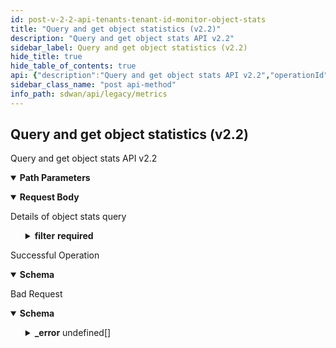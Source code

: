 ```yaml
---
id: post-v-2-2-api-tenants-tenant-id-monitor-object-stats
title: "Query and get object statistics (v2.2)"
description: "Query and get object stats API v2.2"
sidebar_label: Query and get object statistics (v2.2)
hide_title: true
hide_table_of_contents: true
api: {"description":"Query and get object stats API v2.2","operationId":"post-v2.2-api-tenants-tenant_id-monitor-object_stats","parameters":[{"description":"Tenant ID","in":"path","name":"tenant_id","required":true,"schema":{"description":"Tenant Id","type":"string"}}],"requestBody":{"content":{"application/json":{"schema":{"properties":{"end_time":{"format":"date","type":"string"},"filter":{"description":"Filter: Required(error = OBJECT_STATS_QUERY_FILTER_REQUIRED: Filter is required in object stats query) Valid ","properties":{"element":{"description":"Element: Size(max = 1, error = OBJECT_STATS_QUERY_ELEMENT_LIST_LENGTH_EXCEEDED: Only one element is supported in element id list, min = 0) ","items":{"description":"Element","type":"string"},"type":"array"},"site":{"description":"Site: Required(error = OBJECT_STATS_QUERY_FILTER_SITE_ID_REQUIRED: Site is required in object stats query filter) Size(max = 1, error = OBJECT_STATS_QUERY_SITE_LIST_LENGTH_EXCEEDED: Only one site is supported in site id list, min = 0) ","items":{"description":"Site","type":"string"},"type":"array"}},"required":["site"]},"name":{"description":"Name: Pattern(error = INVALID_FILTER: Schema check failed - Invalid value for param {}, regexp = ^[A-Za-z]+$) ","type":"string"},"object_id":{"description":"Object Id: Required(error = OBJECT_STATS_QUERY_OBJECT_ID_REQUIRED: Object id is required in object stats query) Pattern(error = OBJECT_STATS_QUERY_OBJECT_ID_INVALID_VALUE: Invalid value for object id in object stats query, regexp = ^[0-9]{1,20}$) ","type":"string"},"object_type":{"description":"Object Type: Required(error = OBJECT_STATS_QUERY_OBJECT_TYPE_REQUIRED: Object type is required in object stats query) ","enum":["PeerStatistics","IntfStatistics","CellularModuleStatistics","CellularAPNStatistics","MulticastStatistics","SecurityPolicyRule"],"type":"string"},"start_time":{"format":"date","type":"string"}},"required":["filter","object_id","object_type"]}}},"description":"Details of object stats query"},"responses":{"200":{"content":{"application/json":{"schema":{"properties":{"data":{"type":"object"}}}}},"description":"Successful Operation"},"400":{"content":{"application/json":{"example":{"value":{"_error":[{"code":"INVALID_REQUEST_ERROR_0001"},{"code":"OBJECT_STATS_QUERY_OBJECT_TYPE_REQUIRED"},{"code":"OBJECT_STATS_QUERY_OBJECT_ID_REQUIRED"},{"code":"OBJECT_STATS_QUERY_FILTER_REQUIRED"},{"code":"OBJECT_STATS_QUERY_FILTER_SITE_ID_REQUIRED"},{"code":"OBJECT_STATS_QUERY_OBJECT_TYPE_UNSUPPORTED"},{"code":"OBJECT_STATS_QUERY_OBJECT_ID_INVALID_VALUE"},{"code":"OBJECT_STATS_QUERY_ELEMENT_ID_INVALID_VALUE"},{"code":"OBJECT_STATS_QUERY_SITE_ID_INVALID_VALUE"},{"code":"OBJECT_STATS_QUERY_ELEMENT_LIST_LENGTH_EXCEEDED"},{"code":"OBJECT_STATS_QUERY_SITE_LIST_LENGTH_EXCEEDED"},{"code":"OBJECT_STATS_QUERY_START_TIME_BEFORE_END_TIME"},{"code":"INVALID_STATS_REQUEST_BODY"},{"code":"FUTURE_TIME_ERROR"}]}},"schema":{"properties":{"_error":{"items":{"properties":{"code":{"type":"string"},"message":{"type":"string"}}},"type":"array"}}}}},"description":"Bad Request"}},"tags":["Metrics"],"method":"post","path":"/v2.2/api/tenants/{tenant_id}/monitor/object_stats","jsonRequestBodyExample":{"end_time":"2022-09-27","filter":{"element":["string"],"site":["string"]},"name":"string","object_id":"string","object_type":"PeerStatistics","start_time":"2022-09-27"},"info":{"contact":{},"description":"List of APIs used to retrieve SDWAN metrics such as badnwidth utilization, TCP transaction, application health, application performance, LQM, flows, interface & system metrics.","title":"Metrics","version":"Latest"},"postman":{"name":"Query and get object statistics (v2.2)","description":{"content":"Query and get object stats API v2.2","type":"text/plain"},"url":{"path":["v2.2","api","tenants",":tenant_id","monitor","object_stats"],"host":["{{baseUrl}}"],"query":[],"variable":[{"disabled":false,"description":{"content":"(Required) Tenant ID","type":"text/plain"},"type":"any","value":"","key":"tenant_id"}]},"header":[{"key":"Content-Type","value":"application/json"},{"key":"Accept","value":"application/json"}],"method":"POST","body":{"mode":"raw","raw":"\"\"","options":{"raw":{"language":"json"}}}}}
sidebar_class_name: "post api-method"
info_path: sdwan/api/legacy/metrics
---
```



## Query and get object statistics (v2.2)



Query and get object stats API v2.2

<details style={{"marginBottom":"1rem"}} data-collapsed={false} open={true}><summary style={{}}><strong>Path Parameters</strong></summary><div><ul><ParamsItem className={"paramsItem"} param={{"description":"Tenant ID","in":"path","name":"tenant_id","required":true,"schema":{"description":"Tenant Id","type":"string"}}}></ParamsItem></ul></div></details><MimeTabs><TabItem label={"application/json"} value={"application/json-schema"}><details style={{}} data-collapsed={false} open={true}><summary style={{"textAlign":"left"}}><strong>Request Body</strong></summary><div style={{"textAlign":"left","marginLeft":"1rem"}}><div style={{"marginTop":"1rem","marginBottom":"1rem"}}>

Details of object stats query

</div></div><ul style={{"marginLeft":"1rem"}}><SchemaItem collapsible={false} name={"end_time"} required={false} schemaDescription={undefined} schemaName={"date"} qualifierMessage={undefined} defaultValue={undefined}></SchemaItem><SchemaItem collapsible={true} className={"schemaItem"}><details style={{}}><summary style={{}}><strong>filter</strong><span style={{"opacity":"0.6"}}> </span><strong style={{"fontSize":"var(--ifm-code-font-size)","color":"var(--openapi-required)"}}> required</strong></summary><div style={{"marginLeft":"1rem"}}><div style={{"marginTop":".5rem","marginBottom":".5rem"}}>

Filter: Required(error = OBJECT_STATS_QUERY_FILTER_REQUIRED: Filter is required in object stats query) Valid 

</div><SchemaItem collapsible={false} name={"element"} required={false} schemaDescription={"Element: Size(max = 1, error = OBJECT_STATS_QUERY_ELEMENT_LIST_LENGTH_EXCEEDED: Only one element is supported in element id list, min = 0) "} schemaName={"string[]"} qualifierMessage={undefined} defaultValue={undefined}></SchemaItem><SchemaItem collapsible={false} name={"site"} required={true} schemaDescription={"Site: Required(error = OBJECT_STATS_QUERY_FILTER_SITE_ID_REQUIRED: Site is required in object stats query filter) Size(max = 1, error = OBJECT_STATS_QUERY_SITE_LIST_LENGTH_EXCEEDED: Only one site is supported in site id list, min = 0) "} schemaName={"string[]"} qualifierMessage={undefined} defaultValue={undefined}></SchemaItem></div></details></SchemaItem><SchemaItem collapsible={false} name={"name"} required={false} schemaDescription={"Name: Pattern(error = INVALID_FILTER: Schema check failed - Invalid value for param {}, regexp = ^[A-Za-z]+$) "} schemaName={"string"} qualifierMessage={undefined} defaultValue={undefined}></SchemaItem><SchemaItem collapsible={false} name={"object_id"} required={true} schemaDescription={"Object Id: Required(error = OBJECT_STATS_QUERY_OBJECT_ID_REQUIRED: Object id is required in object stats query) Pattern(error = OBJECT_STATS_QUERY_OBJECT_ID_INVALID_VALUE: Invalid value for object id in object stats query, regexp = ^[0-9]{1,20}$) "} schemaName={"string"} qualifierMessage={undefined} defaultValue={undefined}></SchemaItem><SchemaItem collapsible={false} name={"object_type"} required={true} schemaDescription={"Object Type: Required(error = OBJECT_STATS_QUERY_OBJECT_TYPE_REQUIRED: Object type is required in object stats query) "} schemaName={"string"} qualifierMessage={"**Possible values:** [`PeerStatistics`, `IntfStatistics`, `CellularModuleStatistics`, `CellularAPNStatistics`, `MulticastStatistics`, `SecurityPolicyRule`]"} defaultValue={undefined}></SchemaItem><SchemaItem collapsible={false} name={"start_time"} required={false} schemaDescription={undefined} schemaName={"date"} qualifierMessage={undefined} defaultValue={undefined}></SchemaItem></ul></details></TabItem></MimeTabs><div><ApiTabs><TabItem label={"200"} value={"200"}><div>

Successful Operation

</div><div><MimeTabs groupId={"mime-type"}><TabItem label={"application/json"} value={"application/json"}><SchemaTabs groupId={"schema-tabs"}><TabItem label={"Schema"} value={"Schema"}><details style={{}} data-collapsed={false} open={true}><summary style={{"textAlign":"left"}}><strong>Schema</strong></summary><div style={{"textAlign":"left","marginLeft":"1rem"}}></div><ul style={{"marginLeft":"1rem"}}><SchemaItem collapsible={false} name={"data"} required={false} schemaDescription={undefined} schemaName={"object"} qualifierMessage={undefined} defaultValue={undefined}></SchemaItem></ul></details></TabItem><TabItem label={"Example (from schema)"} value={"Example (from schema)"}><ResponseSamples responseExample={"{\n  \"data\": {}\n}"} language={"json"}></ResponseSamples></TabItem></SchemaTabs></TabItem></MimeTabs></div></TabItem><TabItem label={"400"} value={"400"}><div>

Bad Request

</div><div><MimeTabs groupId={"mime-type"}><TabItem label={"application/json"} value={"application/json"}><SchemaTabs groupId={"schema-tabs"}><TabItem label={"Schema"} value={"Schema"}><details style={{}} data-collapsed={false} open={true}><summary style={{"textAlign":"left"}}><strong>Schema</strong></summary><div style={{"textAlign":"left","marginLeft":"1rem"}}></div><ul style={{"marginLeft":"1rem"}}><SchemaItem collapsible={true} className={"schemaItem"}><details style={{}}><summary style={{}}><strong>_error</strong><span style={{"opacity":"0.6"}}> undefined[]</span></summary><div style={{"marginLeft":"1rem"}}><SchemaItem collapsible={false} name={"code"} required={false} schemaDescription={undefined} schemaName={"string"} qualifierMessage={undefined} defaultValue={undefined}></SchemaItem><SchemaItem collapsible={false} name={"message"} required={false} schemaDescription={undefined} schemaName={"string"} qualifierMessage={undefined} defaultValue={undefined}></SchemaItem></div></details></SchemaItem></ul></details></TabItem><TabItem label={"Example (from schema)"} value={"Example (from schema)"}><ResponseSamples responseExample={"{\n  \"_error\": [\n    {\n      \"code\": \"string\",\n      \"message\": \"string\"\n    }\n  ]\n}"} language={"json"}></ResponseSamples></TabItem><TabItem label={"Example"} value={"Example"}><ResponseSamples responseExample={"{\n  \"value\": {\n    \"_error\": [\n      {\n        \"code\": \"INVALID_REQUEST_ERROR_0001\"\n      },\n      {\n        \"code\": \"OBJECT_STATS_QUERY_OBJECT_TYPE_REQUIRED\"\n      },\n      {\n        \"code\": \"OBJECT_STATS_QUERY_OBJECT_ID_REQUIRED\"\n      },\n      {\n        \"code\": \"OBJECT_STATS_QUERY_FILTER_REQUIRED\"\n      },\n      {\n        \"code\": \"OBJECT_STATS_QUERY_FILTER_SITE_ID_REQUIRED\"\n      },\n      {\n        \"code\": \"OBJECT_STATS_QUERY_OBJECT_TYPE_UNSUPPORTED\"\n      },\n      {\n        \"code\": \"OBJECT_STATS_QUERY_OBJECT_ID_INVALID_VALUE\"\n      },\n      {\n        \"code\": \"OBJECT_STATS_QUERY_ELEMENT_ID_INVALID_VALUE\"\n      },\n      {\n        \"code\": \"OBJECT_STATS_QUERY_SITE_ID_INVALID_VALUE\"\n      },\n      {\n        \"code\": \"OBJECT_STATS_QUERY_ELEMENT_LIST_LENGTH_EXCEEDED\"\n      },\n      {\n        \"code\": \"OBJECT_STATS_QUERY_SITE_LIST_LENGTH_EXCEEDED\"\n      },\n      {\n        \"code\": \"OBJECT_STATS_QUERY_START_TIME_BEFORE_END_TIME\"\n      },\n      {\n        \"code\": \"INVALID_STATS_REQUEST_BODY\"\n      },\n      {\n        \"code\": \"FUTURE_TIME_ERROR\"\n      }\n    ]\n  }\n}"} language={"json"}></ResponseSamples></TabItem></SchemaTabs></TabItem></MimeTabs></div></TabItem></ApiTabs></div>
      